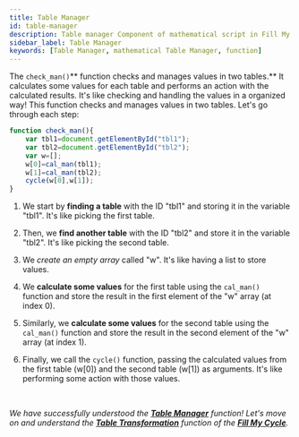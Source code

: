 ```yaml
---
title: Table Manager
id: table-manager
description: Table manager Component of mathematical script in Fill My Cycle Website 
sidebar_label: Table Manager
keywords: [Table Manager, mathematical Table Manager, function]
---
```


The `check_man()`** function checks and manages values in two tables.** It calculates some values for each table and performs an action with the calculated results. It's like checking and handling the values in a organized way!
This function checks and manages values in two tables. Let's go through each step:

``` jsx title="script.js"{5-7} showLineNumbers
function check_man(){
	var tbl1=document.getElementById("tbl1");
	var tbl2=document.getElementById("tbl2");
	var w=[];
	w[0]=cal_man(tbl1);
	w[1]=cal_man(tbl2);
	cycle(w[0],w[1]);
}
```
1.	We start by **finding a table** with the ID "tbl1" and storing it in the variable "tbl1". It's like picking the first table.

2.	Then, we **find another table** with the ID "tbl2" and store it in the variable "tbl2". It's like picking the second table.

3.	We *create an empty array* called "w". It's like having a list to store values.

4.	We **calculate some values** for the first table using the `cal_man()` function and store the result in the first element of the "w" array (at index 0).

5.	Similarly, we **calculate some values** for the second table using the `cal_man()` function and store the result in the second element of the "w" array (at index 1).

6.	Finally, we call the `cycle()` function, passing the calculated values from the first table (w[0]) and the second table (w[1]) as arguments. It's like performing some action with those values.

<br />

 _We have successfully understood the [**Table Manager**](table-manager) function! Let's move on and understand the [**Table Transformation**](table-transformation) function of the **[Fill My Cycle](https://fillmycycle.tcetmumbai.in/)**._